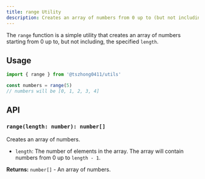```yaml
---
title: range Utility
description: Creates an array of numbers from 0 up to (but not including) the specified length.
---
```


The `range` function is a simple utility that creates an array of numbers starting from 0 up to, but not including, the specified `length`.

## Usage

```typescript
import { range } from '@tszhong0411/utils'

const numbers = range(5)
// numbers will be [0, 1, 2, 3, 4]
```

## API

### `range(length: number): number[]`

Creates an array of numbers.

- `length`: The number of elements in the array. The array will contain numbers from 0 up to `length - 1`.

**Returns:** `number[]` - An array of numbers.
